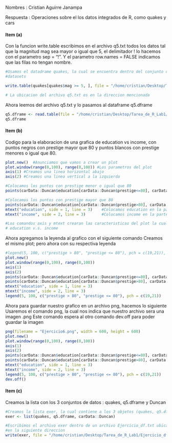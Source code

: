 
Nombres : Cristian Aguirre Janampa

Respuesta : Operaciones sobre el los datos integrados de R, como quakes y cars

#### Item (a)

Con la funcion write.table escribimos en el archivo q5.txt todos los datos tal que la magnitud mag sea mayor o igual que 5, el delimitador ! lo hacemos con el parametro sep = "!". Y el parametro row.names = FALSE indicamos que las filas no tengan nombre.
```r
#Usamos el datadrame quakes, la cual se encuentra dentro del conjunto de datos
#datasets

write.table(quakes[quakes$mag >= 5, ], file = "/home/cristian/Desktop/Tarea_de_R_Lab1/q5.txt", row.names = FALSE, sep = "!")

# La ubicacion del archivo q5.txt es en la direccion mencionada

```

Ahora leemos del archivo q5.txt y lo pasamos al dataframe q5.dframe

```r
q5.dframe <- read.table(file = "/home/cristian/Desktop/Tarea_de_R_Lab1/q5.txt", header = TRUE, sep = "!")  #Usamos read.table para leer la tabla del archivo q5.txt
q5.dframe
```
#### Item (b)

Codigo para la elaboracion de una grafica de education vs income, con puntos negros con prestige mayor que 80 y puntos blancos con prestige menores o igual que 80.

```r
plot.new()  #Anunciamos que vamos a crear un plot
plot.window(range(0,100), range(0,100)) #Los parametros del plot
axis(1) #Creamos una linea horizontal abajo
axis(2) #Creamos una linea vertical a la izquierda

#Colocamos los puntos con prestige menor o igual que 80
points(carData::Duncan$education[carData::Duncan$prestige<=80], carData::Duncan$income[carData::Duncan$prestige<=80])

#Colocamos los puntos con prestige mayor que 80
points(carData::Duncan$education[carData::Duncan$prestige>80], carData::Duncan$income[carData::Duncan$prestige>80], pch = 19)
mtext("education", side = 1, line = 3)    #Colocamos education en la parte de abajo
mtext("income", side = 2, line = 3)       #Colocamos income en la parte izquierda

#Los comandos axis y mtext crearan las caracteristicas del plot la cual sera un grafico
# education v.s. income

```

Ahora agregamos la leyenda al grafico con el siguiente comando
Creamos el mismo plot; pero ahora con su respectiva leyenda

```r

#legend(5, 100, c("prestige > 80", "prestige <= 80"), pch = c(19,21)), lo agregamos al final 
plot.new()
plot.window(range(0,100), range(0,100))
axis(1)
axis(2)
points(carData::Duncan$education[carData::Duncan$prestige<=80], carData::Duncan$income[carData::Duncan$prestige<=80])
points(carData::Duncan$education[carData::Duncan$prestige>80], carData::Duncan$income[carData::Duncan$prestige>80], pch = 19)
mtext("education", side = 1, line = 3)
mtext("income", side = 2, line = 3)
legend(5, 100, c("prestige > 80", "prestige <= 80"), pch = c(19,21))

```

Ahora para guardar nuestro grafico en un archivo png, hacemos lo siguiente
Usaremos el comando png, la cual nos indica que nuestro archivo sera una imagen .png
Este comando espera al otro comando dev.off para poder guardar la imagen

```r

png(filename = "Ejercicio6.png", width = 600, height = 600)
plot.new()
plot.window(range(0,100), range(0,100))
axis(1)
axis(2)
points(carData::Duncan$education[carData::Duncan$prestige<=80], carData::Duncan$income[carData::Duncan$prestige<=80])
points(carData::Duncan$education[carData::Duncan$prestige>80], carData::Duncan$income[carData::Duncan$prestige>80], pch = 19)
mtext("education", side = 1, line = 3)
mtext("income", side = 2, line = 3)
legend(5, 100, c("prestige > 80", "prestige <= 80"), pch = c(19,21))
dev.off()

```

#### Item (c)

Creamos la lista con los 3 conjuntos de datos : quakes, q5.dframe y Duncan
```r

#Creamos la lista exer, la cual contiene a los 3 objetos (quakes, q5.dframe, carData)
exer <- list(quakes, q5.dframe, carData::Duncan)

#Escribimos el archivo exer dentro de un archivo Ejercicio_df.txt ubicado
#en la siguiente direccion
write(exer, file = "/home/cristian/Desktop/Tarea_de_R_Lab1/Ejercicio_df.txt")

```


